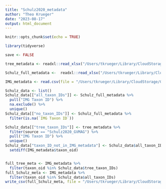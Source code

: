 ```yaml
---
title: "Schulz2020_metadata"
author: "Theo Krueger"
date: "2023-08-17"
output: html_document
---
```


```r
knitr::opts_chunk$set(echo = TRUE)
```

```r
library(tidyverse)
```

```r
save <- FALSE

tree_metadata <- readxl::read_xlsx("/Users/tkrueger/Library/CloudStorage/GoogleDrive-theokrueger.marbio@gmail.com/My Drive/AG_Worden/BirdBags/YuChens_pipeline/v2_ESOM/Phylogeny/tree12/20230703_NCLDV_polB_metadata_new.xlsx")

Schulz_full_metadata <-  readxl::read_xlsx("/Users/tkrueger/Library/CloudStorage/GoogleDrive-theokrueger.marbio@gmail.com/My Drive/AG_Worden/BirdBags/YuChens_pipeline/Comparison_Schulz2020/41586_2020_1957_MOESM4_ESM.xlsx")

IMG_metadata <- read.csv(file = "/Users/tkrueger/Library/CloudStorage/GoogleDrive-theokrueger.marbio@gmail.com/My Drive/AG_Worden/BirdBags/YuChens_pipeline/Comparison_Schulz2020/imgm_August16_2023.txt", sep = "\t")
```

```r
Schulz_data <- list()
Schulz_data[["all_taxon_IDs"]] <- Schulz_full_metadata %>%
  pull("IMG Taxon ID") %>%
  na.exclude() %>%
  unique()
Schulz_data[["no_taxon_IDs"]] <- Schulz_full_metadata %>%
  filter(is.na(`IMG Taxon ID`))

Schulz_data[["tree_taxon_IDs"]] <- tree_metadata %>%
  filter(source == "Schulz2020_GVMAG") %>%
  pull("IMG Taxon ID") %>%
  unique()
Schulz_data["taxon_ID_not_in_IMG_metadata"] <- Schulz_data$all_taxon_IDs %>%
  setdiff(IMG_metadata$taxon_oid)


full_tree_meta <- IMG_metadata %>%
  filter(taxon_oid %in% Schulz_data$tree_taxon_IDs)
full_Schulz_meta <- IMG_metadata %>%
  filter(taxon_oid %in% Schulz_data$all_taxon_IDs)
write_csv(full_Schulz_meta, file = "/Users/tkrueger/Library/CloudStorage/GoogleDrive-theokrueger.marbio@gmail.com/My Drive/AG_Worden/BirdBags/YuChens_pipeline/Comparison_Schulz2020/Schulz_all_samples_IMG_metadata.csv")
```

